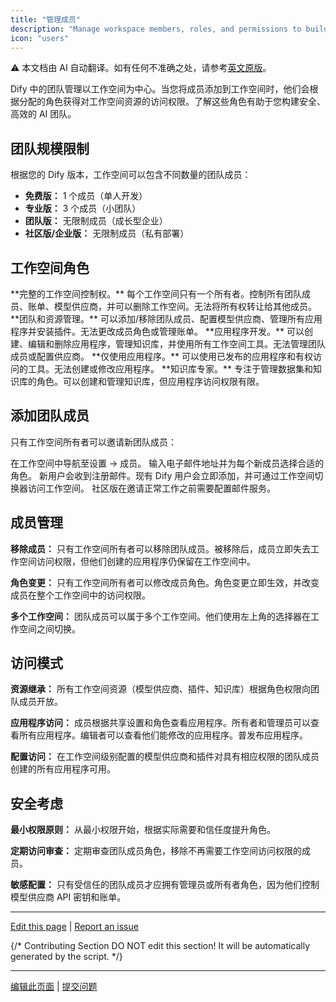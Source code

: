 ```yaml
---
title: "管理成员"
description: "Manage workspace members, roles, and permissions to build effective AI teams"
icon: "users"
---
```


<Note> ⚠️ 本文档由 AI 自动翻译。如有任何不准确之处，请参考[英文原版](/en/documentation/pages/workspace/team-members-management)。</Note>


Dify 中的团队管理以工作空间为中心。当您将成员添加到工作空间时，他们会根据分配的角色获得对工作空间资源的访问权限。了解这些角色有助于您构建安全、高效的 AI 团队。

## 团队规模限制

根据您的 Dify 版本，工作空间可以包含不同数量的团队成员：

- **免费版：** 1 个成员（单人开发）
- **专业版：** 3 个成员（小团队）
- **团队版：** 无限制成员（成长型企业）
- **社区版/企业版：** 无限制成员（私有部署）

## 工作空间角色

<AccordionGroup>
  <Accordion title="所有者">
    **完整的工作空间控制权。** 每个工作空间只有一个所有者。控制所有团队成员、账单、模型供应商，并可以删除工作空间。无法将所有权转让给其他成员。
  </Accordion>
  
  <Accordion title="管理员">
    **团队和资源管理。** 可以添加/移除团队成员、配置模型供应商、管理所有应用程序并安装插件。无法更改成员角色或管理账单。
  </Accordion>
  
  <Accordion title="编辑者">
    **应用程序开发。** 可以创建、编辑和删除应用程序，管理知识库，并使用所有工作空间工具。无法管理团队成员或配置供应商。
  </Accordion>
  
  <Accordion title="普通成员">
    **仅使用应用程序。** 可以使用已发布的应用程序和有权访问的工具。无法创建或修改应用程序。
  </Accordion>
  
  <Accordion title="数据集操作员">
    **知识库专家。** 专注于管理数据集和知识库的角色。可以创建和管理知识库，但应用程序访问权限有限。
  </Accordion>
</AccordionGroup>

## 添加团队成员

只有工作空间所有者可以邀请新团队成员：

<Steps>
  <Step title="访问成员管理">
    在工作空间中导航至设置 → 成员。
  </Step>
  
  <Step title="发送邀请">
    输入电子邮件地址并为每个新成员选择合适的角色。
  </Step>
  
  <Step title="处理邀请">
    新用户会收到注册邮件。现有 Dify 用户会立即添加，并可通过工作空间切换器访问工作空间。
  </Step>
</Steps>

<Info>
社区版在邀请正常工作之前需要配置邮件服务。
</Info>

## 成员管理

**移除成员：** 只有工作空间所有者可以移除团队成员。被移除后，成员立即失去工作空间访问权限，但他们创建的应用程序仍保留在工作空间中。

**角色变更：** 只有工作空间所有者可以修改成员角色。角色变更立即生效，并改变成员在整个工作空间中的访问权限。

**多个工作空间：** 团队成员可以属于多个工作空间。他们使用左上角的选择器在工作空间之间切换。

## 访问模式

**资源继承：** 所有工作空间资源（模型供应商、插件、知识库）根据角色权限向团队成员开放。

**应用程序访问：** 成员根据共享设置和角色查看应用程序。所有者和管理员可以查看所有应用程序。编辑者可以查看他们能修改的应用程序。普发布应用程序。

**配置访问：** 在工作空间级别配置的模型供应商和插件对具有相应权限的团队成员创建的所有应用程序可用。

## 安全考虑

**最小权限原则：** 从最小权限开始，根据实际需要和信任度提升角色。

**定期访问审查：** 定期审查团队成员角色，移除不再需要工作空间访问权限的成员。

**敏感配置：** 只有受信任的团队成员才应拥有管理员或所有者角色，因为他们控制模型供应商 API 密钥和账单。

---

[Edit this page](https://github.com/langgenius/dify-docs/edit/main/en/guides/management/team-members-management.mdx) | [Report an issue](https://github.com/langgenius/dify-docs/issues/new?template=docs.yml)

{/*
Contributing Section
DO NOT edit this section!
It will be automatically generated by the script.
*/}

---

[编辑此页面](https://github.com/langgenius/dify-docs/edit/main/zh-hans/documentation/pages/workspace/team-members-management.mdx) | [提交问题](https://github.com/langgenius/dify-docs/issues/new?template=docs.yml)

